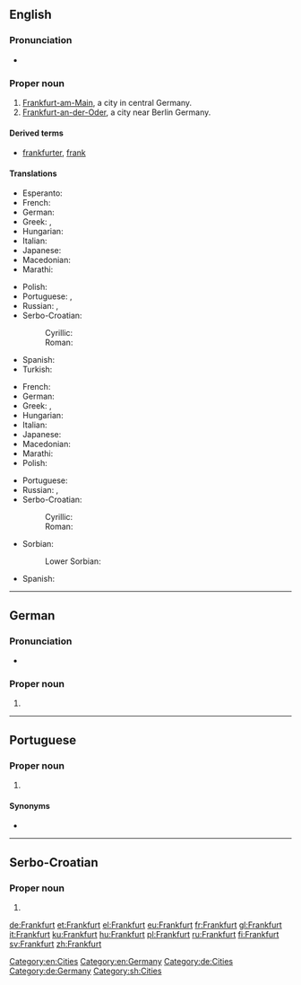 {{also|frankfurt}}
==English==

{{wikipedia}}

===Pronunciation===
* {{homophones|Frankfort|lang=en}}

===Proper noun===
{{en-proper noun}}

# [[Frankfurt-am-Main]], a city in central Germany.
# [[Frankfurt-an-der-Oder]], a city near Berlin Germany.

====Derived terms====
* [[frankfurter]], [[frank]]

====Translations====
{{trans-top|Frankfurt-am-Main}}
* Esperanto: {{t|eo|Frankfurto}}
* French: {{t+|fr|Francfort}}
* German: {{t+|de|Frankfurt}}
* Greek: {{t|el|Φραγκφούρτη|f}}, {{t+|el|Φρανκφούρτη}}
* Hungarian: {{t+|hu|Frankfurt}}
* Italian: {{t+|it|Francoforte|f}}
* Japanese: {{t|ja|フランクフルト|tr=Furankufuruto}}
* Macedonian: {{t|mk|Франкфурт|m|tr=Fránkfurt}}
* Marathi: {{t|mr|फ्रांक्फुर्ट|n|tr=fraṃkafurṭa|sc=Deva}}
{{trans-mid}}
* Polish: {{t+|pl|Frankfurt|m}}
* Portuguese: {{t|pt|Francoforte}}, {{t|pt|Frankfurt}}
* Russian: {{t|ru|Франкфурт|m|tr=Fránkfurt}}, {{t|ru|Франкфурт-на-Майне|m|tr=Fránkfurt-na-Májne|sc=Cyrl}}
* Serbo-Croatian:
*: Cyrillic: {{t|sh|Франкфурт|m}}
*: Roman: {{t|sh|Frankfurt|m}}
* Spanish: {{t|es|Francfort|m}}
* Turkish: {{t|tr|Frankfurt}}
{{trans-bottom}}

{{trans-top|Frankfurt-an-der-Oder}}
* French: {{t+|fr|Francfort}}
* German: {{t+|de|Frankfurt}}
* Greek: {{t|el|Φραγκφούρτη|f}}, {{t+|el|Φρανκφούρτη}}
* Hungarian: {{t+|hu|Frankfurt}}
* Italian: {{t+|it|Francoforte|f}}
* Japanese: {{t|ja|フランクフルト|tr=Furankufuruto}}
* Macedonian: {{t|mk|Франкфурт|m|tr=Fránkfurt}}
* Marathi: {{t|mr|फ्रांक्फुर्ट|n|tr=fraṃkafurṭa|sc=Deva}}
* Polish: {{t+|pl|Frankfurt|m}}
{{trans-mid}}
* Portuguese: {{t|pt|Frankfurt|f}}
* Russian: {{t|ru|Франкфурт|m|tr=Fránkfurt}}, {{t|ru|Франкфурт-на-Одере|m|tr=Fránkfurt-na-Ódɛre|sc=Cyrl}}
* Serbo-Croatian:
*: Cyrillic: {{t|sh|Франкфурт|m}}
*: Roman: {{t|sh|Frankfurt|m}}
* Sorbian:
*: Lower Sorbian: {{t|dsb|Frankobrod|m}}
* Spanish: {{t|es|Francfort|m}}
{{trans-bottom}}

[[Category:en:Cities]]
[[Category:en:Germany]]

----

==German==

===Pronunciation===
* {{audio|De-Frankfurt.OGG|audio}}

===Proper noun===
{{de-proper noun|n}}

# {{l|en|Frankfurt}}

[[Category:de:Cities]]
[[Category:de:Germany]]

----

==Portuguese==

===Proper noun===
{{pt-proper noun|f}}

# {{l/en|Frankfurt}} {{gloss|Frankfurt-am-Main}}

====Synonyms====
* {{l/pt|Francoforte}}

----

==Serbo-Croatian==
{{wikipedia|lang=sh}}

===Proper noun===
{{sh-proper noun|g=m|r|Франкфурт}}

# {{l|en|Frankfurt}}

[[Category:sh:Cities]]

[[de:Frankfurt]]
[[et:Frankfurt]]
[[el:Frankfurt]]
[[eu:Frankfurt]]
[[fr:Frankfurt]]
[[gl:Frankfurt]]
[[it:Frankfurt]]
[[ku:Frankfurt]]
[[hu:Frankfurt]]
[[pl:Frankfurt]]
[[ru:Frankfurt]]
[[fi:Frankfurt]]
[[sv:Frankfurt]]
[[zh:Frankfurt]]